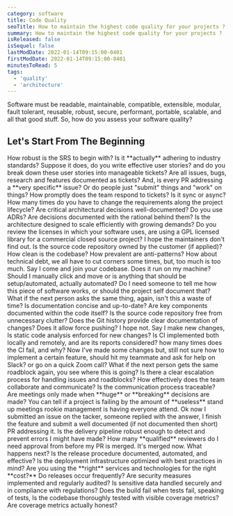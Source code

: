 ```yaml
---
category: software
title: Code Quality 
seoTitle: How to maintain the highest code quality for your projects ?
summary: How to maintain the highest code quality for your projects ?
isReleased: false
isSequel: false
lastModDate: 2022-01-14T09:15:00-0401
firstModDate: 2022-01-14T09:15:00-0401
minutesToRead: 5
tags:
  - 'quality'
  - 'architecture'
---
```

<C>
Software must  be readable, maintainable, compatible, extensible, modular, fault tolerant, reusable, robust, secure, performant, portable, scalable, and all that good stuff. So,  how do you assess your software quality?
</C>

<H2>Let's Start From The Beginning</H2>

<C>
How robust is the <L href='https://en.wikipedia.org/wiki/Software_requirements_specification'>SRS</L> to begin with? Is it **actually** adhering to <L href='https://standards.ieee.org/ieee/830/1222/'>industry standards?</L> Suppose it does, do you write effective <L href='/blog/user-stories'>user stories?</L> and do you break down these user stories into manageable <L href='/services/glossary#ticket'>tickets?</L> Are all issues, bugs, research and features documented as tickets? And, is every PR addressing a **very specific** issue?  Or do people just "submit" things and "work" on things? How promptly does the team respond to tickets? Is it <L href='/services/deadlines'>sync or async?</L> How many times do you have to change the requirements along the project <L href='/services/full-software-solution'>lifecycle?</L>
</C>

<C>
Are critical architectural decisions well-documented? Do you use <L href='https://docs.aws.amazon.com/prescriptive-guidance/latest/architectural-decision-records/adr-process.html'>ADRs?</L>  Are decisions documented with the rational behind them?  Is the architecture designed to scale efficiently with growing demands? Do you review the licenses in which your software uses, are using a GPL licensed library for a commercial closed source project? I hope the maintainers <L href='https://en.wikipedia.org/wiki/Open_source_license_litigation'>don't find out.</L> Is the source code repository owned by the customer (if applied)? 
</C>


<C>
How clean is the codebase? How prevalent are anti-patterns? How about technical debt, we all have to cut corners some times, but, too much is too much. Say I come and join your codebase. Does it run on <L href='https://code.visualstudio.com/docs/devcontainers/containers#_quick-start-try-a-development-container'> my machine?</L> Should I manually click and move or is anything that should be setup/automated, actually automated? Do I need someone to tell me how this piece of software works, or should the project <L href='/blog/code-silos' >self document</L> that? 
What if the next person asks the same thing, again, isn't this a waste of time? Is documentation concise and up-to-date?  Are key components documented within the code itself? Is the source code repository free from unnecessary clutter?  Does the Git history provide clear documentation of changes? Does it allow force pushing? I hope not. 
</C>


<C>
Say I make new changes,  Is static code analysis enforced for new changes? Is CI implemented both locally and remotely, and are its reports considered? how many times does the CI fail, and why? 
</C>


<C>
Now I've made some changes but, still not sure how to implement a certain feature, should hit my teammate and ask for help on Slack? or go on a quick Zoom call? What if the next person gets the same roadblock again, you see where this is going?  Is there a clear escalation process for handling issues and roadblocks? How effectively does the team collaborate and <L href='/services/communication'>communicate?</L> Is the communication process traceable?  Are meetings only made when **huge** or **breaking** decisions are made? You can tell if a project is failing by the amount of **useless** stand up meetings <L href='/blog/tag/management'>rookie management</L> is having everyone attend.
</C>


<C>
Ok now I submitted an issue on the tacker, someone replied with the answer, I finish the feature and submit a well documented (if not documented then short) PR addressing it. Is the delivery pipeline robust enough to detect and prevent errors I might have made? How many **qualified** reviewers do I need approval from before my PR is merged.
</C>


<C>
It's merged now. What happens next? Is the release procedure documented, automated, and effective? Is the deployment infrastructure optimized with  <L href='https://aws.amazon.com/architecture/well-architected/)'>best practices</L> in mind? Are you using the **right** services and technologies for the right **cost?**  Do releases occur frequently? Are security measures implemented and regularly <L href='/services/code-audits'>audited?</L> Is sensitive data handled securely and in compliance with regulations?
Does the build fail when tests fail, speaking of tests, Is the codebase thoroughly tested with visible coverage metrics? Are coverage metrics actually <L href='/blog/unit-tests#coverage'>honest?</L>
</C>

